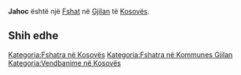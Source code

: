 {{Fshat në Kosovës
 | Emri                = Jahoc
| sqi_N_name = Jahoc
| sqi_N_FULL_NAME_RO = Jahoc
| sqi_N_FULL_NAME_ND_RO = Jahoc
| sqi_N_SORT_NAME_RG = JAHOC
| sqi_N_FULL_NAME_RG = Jahoc
| sqi_N_FULL_NAME_ND_RG = Jahoc
| sqi_V_name = Jaco
| sqi_V_FULL_NAME_RO = Jaco
| sqi_V_FULL_NAME_ND_RO = Jaco
| sqi_V_SORT_NAME_RG = JACO
| sqi_V_FULL_NAME_RG = Jaco
| sqi_V_FULL_NAME_ND_RG = Jaco
| srp_N_name = Jahoc
| srp_N_FULL_NAME_RO = Jahoc
| srp_N_FULL_NAME_ND_RO = Jahoc
| srp_N_SORT_NAME_RG = JAHOC
| srp_N_FULL_NAME_RG = Jahoc
| srp_N_FULL_NAME_ND_RG = Jahoc
| srp_NS_name = Јахоц
| srp_NS_FULL_NAME_RO = Јахоц
| srp_NS_FULL_NAME_ND_RO = Јахоц
| srp_NS_SORT_NAME_RG = ЈАХОЦ
| srp_NS_FULL_NAME_RG = Јахоц
| srp_NS_FULL_NAME_ND_RG = Јахоц

 | Emri (Rasa dhanore) = 
 | Figura              = 
 | Shteti              = Kosovo
 | Komuna              = Gjilan
 | Kodi postar         = 
 | Sipërfaqja          = 

 | Popullsia           = 

 | Regj. i popullsisë  = 
 | Dend. e popullsisë  = 
 | Faqja zyrtare       = 
 <!--- Koordinatat ----> 
 | Gjerësia            = 42.390278
 | Gjatësia            = 20.394444
 | Lartësia            = 
}}
'''Jahoc''' është një [[Fshat]] në [[Gjilan]] të [[Kosovës]].

<!-- == Gjeografia == -->
<!-- == Historia == -->
<!-- == Demografia == -->
== Shih edhe ==
{{Komuna Gjilan}}
{{Kosovo-Administrata-Cung}}

[[Kategoria:Fshatra në Kosovës]]
[[Kategoria:Fshatra në Kommunes Gjilan]]
[[Kategoria:Vendbanime në Kosovës]]